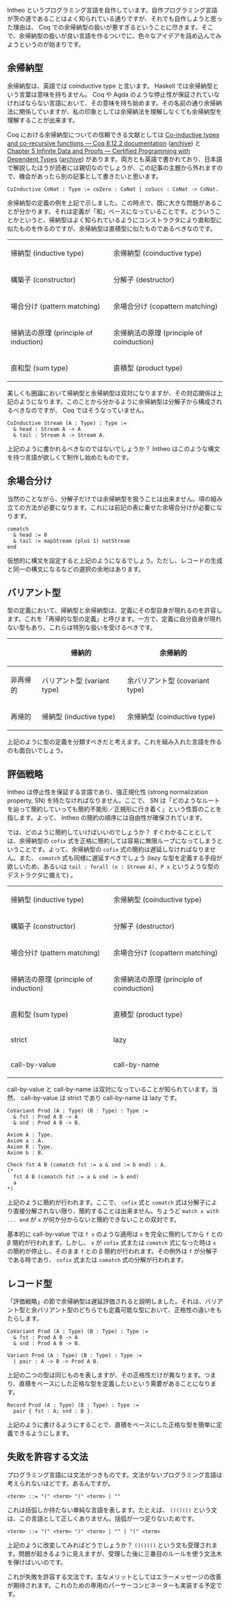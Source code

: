 Intheo というプログラミング言語を自作しています。自作プログラミング言語が茨の道であることはよく知られている通りですが、それでも自作しようと思った理由は、 Coq での余帰納型の扱いが悪すぎるということに尽きます。そこで、余帰納型の扱いが良い言語を作るついでに、色々なアイデアを詰め込んでみようというのが始まりです。

== 余帰納型 ==

余帰納型は、英語では coinductive type と言います。 Haskell では余帰納型という言葉は意味を持ちません。 Coq や Agda のような停止性が保証されていなければならない言語において、その意味を持ち始めます。その名前の通り余帰納法に関係していますが、私の印象としては余帰納法を理解しなくても余帰納型を理解することが出来ます。

Coq における余帰納型についての信頼できる文献としては [https://coq.inria.fr/refman/language/core/coinductive.html Co-inductive types and co-recursive functions — Coq 8.12.2 documentation] ([https://web.archive.org/web/20201104192956/https://coq.inria.fr/refman/language/core/coinductive.html archive]) と [http://adam.chlipala.net/cpdt/html/Coinductive.html Chapter 5 Infinite Data and Proofs — Certified Programming with Dependent Types] ([https://web.archive.org/web/20200216183013/http://adam.chlipala.net/cpdt/html/Coinductive.html archive]) があります。両方とも英語で書かれており、日本語で解説したほうが読者には親切なのでしょうが、この記事の主題から外れますので、機会があったら別の記事として書きたいと思います。

<syntaxhighlight lang="coq">
CoInductive CoNat : Type := coZero : CoNat | coSucc : CoNat -> CoNat.
</syntaxhighlight>

余帰納型の定義の例を上記で示しました。この時点で、既に大きな問題があることが分かります。それは定義が「和」ベースになっていることです。どういうことかというと、帰納型はよく知られているようにコンストラクタにより直和型に似たものを作るのですが、余帰納型は直積型に似たものであるべきなのです。

{|
|-
| 帰納型 (inductive type)
| 余帰納型 (coinductive type)
|-
| 構築子 (constructor)
| 分解子 (destructor)
|-
| 場合分け (pattern matching)
| 余場合分け (copattern matching)
|-
| 帰納法の原理 (principle of induction)
| 余帰納法の原理 (principle of coinduction)
|-
| 直和型 (sum type)
| 直積型 (product type)
|}

美しくも圏論において帰納型と余帰納型は双対になりますが、その対応関係は上記のようになります。このことから分かるように余帰納型は分解子から構成されるべきなのですが、 Coq ではそうなっていません。

<syntaxhighlight lang="coq">
CoInductive Stream (A : Type) : Type :=
  & head : Stream A -> A
  & tail : Stream A -> Stream A.
</syntaxhighlight>

上記のように書かれるべきなのではないでしょうか？ Intheo はこのような構文を持つ言語が欲しくて制作し始めたものです。

== 余場合分け ==

当然のことながら、分解子だけでは余帰納型を扱うことは出来ません。項の組み立ての方法が必要になります。これには前記の表に乗せた余場合分けが必要になります。

<syntaxhighlight lang="coq">
comatch
  & head := 0
  & tail := mapStream (plus 1) natStream
end
</syntaxhighlight>

仮想的に構文を設定すると上記のようになるでしょう。ただし、レコードの生成と同一の構文になるなどの選択の余地はあります。

== バリアント型 ==

型の定義において、帰納型と余帰納型は、定義にその型自身が現れるのを許容します。これを「再帰的な型の定義」と呼びます。一方で、定義に自分自身が現れない型もあり、これらは特別な扱いを受けるべきです。

{|
!
! 帰納的
! 余帰納的
|-
! 非再帰的
| バリアント型 (variant type)
| 余バリアント型 (covariant type)
|-
! 再帰的
| 帰納型 (inductive type)
| 余帰納型 (coinductive type)
|}

上記のように型の定義を分類すべきだと考えます。これを組み入れた言語を作るのも面白いでしょう。

== 評価戦略 ==

Intheo は停止性を保証する言語であり、強正規化性 (strong normalization property, SN) を持たなければなりません。ここで、 SN は「どのようなルートを辿って簡約していっても簡約不能形／正規形に行き着く」という性質のことを指します。よって、 Intheo の簡約の順序には自由性が確保されています。

では、どのように簡約していけばいいのでしょうか？ すぐわかることとしては、余帰納型の <code>cofix</code> 式を正格に簡約しては容易に無限ループになってしまうということです。よって、余帰納型の <code>cofix</code> 式の簡約は遅延しなければなりません。また、 <code>comatch</code> 式も同様に遅延すべきでしょう (lazy な型を定義する手段が欲しいため、あるいは <code>tail : forall (x : Stream A), P x</code> というような型のデストラクタに備えて) 。

{|
|-
| 帰納型 (inductive type)
| 余帰納型 (coinductive type)
|-
| 構築子 (constructor)
| 分解子 (destructor)
|-
| 場合分け (pattern matching)
| 余場合分け (copattern matching)
|-
| 帰納法の原理 (principle of induction)
| 余帰納法の原理 (principle of coinduction)
|-
| 直和型 (sum type)
| 直積型 (product type)
|-
| strict
| lazy
|-
| call-by-value
| call-by-name
|}

call-by-value と call-by-name は双対になっていることが知られています。当然、 call-by-value は strict であり call-by-name は lazy です。

<syntaxhighlight lang="coq">
CoVariant Prod (A : Type) (B : Type) : Type :=
  & fst : Prod A B -> A
  & snd : Prod A B -> B.

Axiom A : Type.
Axiom a : A.
Axiom B : Type.
Axiom b : B.

Check fst A B (comatch fst := a & snd := b end) : A.
(*
  fst A B (comatch fst := a & snd := b end)
  a
*)
</syntaxhighlight>

上記のように簡約が行われます。ここで、 <code>cofix</code> 式と <code>comatch</code> 式は分解子により直接分解されない限り、簡約することは出来ません。ちょうど <code>match x with ... end</code> が <code>x</code> が何か分からないと簡約できないことの双対です。

基本的に call-by-value では <code>f x</code> のような適用は <code>x</code> を完全に簡約してから <code>f</code> との β 簡約が行われます。しかし、 <code>x</code> が <code>cofix</code> 式または <code>comatch</code> 式になった時は <code>x</code> の簡約が停止し、そのまま <code>f</code> との β 簡約が行われます。その例外は <code>f</code> が分解子である時であり、 <code>cofix</code> 式または <code>comatch</code> 式の分解が行われます。

== レコード型 ==

「評価戦略」の節で余帰納型は遅延評価されると説明しました。それは、バリアント型と余バリアント型のどちらでも定義可能な型において、正格性の違いをもたらします。

<syntaxhighlight lang="coq">
CoVariant Prod (A : Type) (B : Type) : Type :=
  & fst : Prod A B -> A
  & snd : Prod A B -> B.

Variant Prod (A : Type) (B : Type) : Type :=
  | pair : A -> B -> Prod A B.
</syntaxhighlight>

上記の二つの型は同じものを表しますが、その正格性だけが異なります。つまり、直積をベースにした正格な型を定義したいという需要があることになります。

<syntaxhighlight lang="coq">
Record Prod (A : Type) (B : Type) : Type :=
  pair { fst : A; snd : B }.
</syntaxhighlight>

上記のように書けるようにすることで、直積をベースにした正格な型を簡単に定義できるようにします。

== 失敗を許容する文法 ==

プログラミング言語には文法がつきものです。文法がないプログラミング言語は考えられないほどです。あるんですが。

<syntaxhighlight lang="bnf">
<term> ::= "(" <term> ")" <term> | ""
</syntaxhighlight>

これは括弧しか持たない単純な言語を表します。たとえば、 <code>()()(()</code> という文は、この言語として正しくありません。括弧が一つ足りないためです。

<syntaxhighlight lang="bnf">
<term> ::= "(" <term> ")" <term> | "" | "(" <term>
</syntaxhighlight>

上記のように改変してみればどうでしょうか？ <code>()()(()</code> という文も受理されます。問題が起きるように見えますが、受理した後に三番目のルールを使う文法木を弾けばいいのです。

これが失敗を許容する文法です。主なメリットとしてはエラーメッセージの改善が期待されます。これのための専用のパーサーコンビネーターも実装する予定です。
